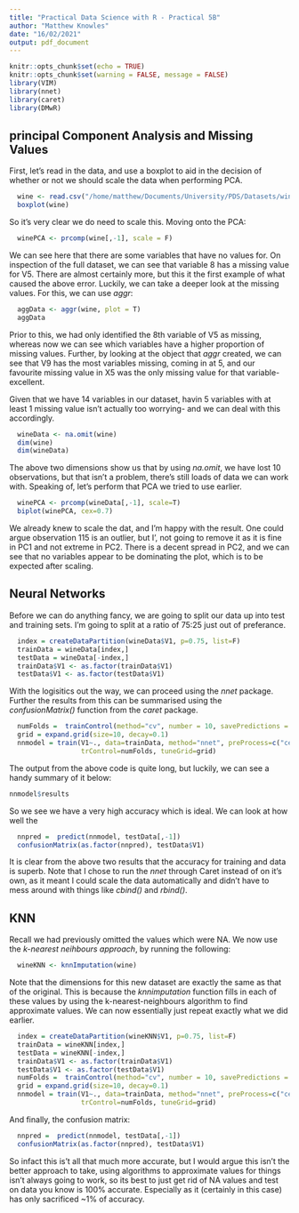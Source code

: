 ```yaml
---
title: "Practical Data Science with R - Practical 5B"
author: "Matthew Knowles"
date: "16/02/2021"
output: pdf_document
---
```


```r
knitr::opts_chunk$set(echo = TRUE)
knitr::opts_chunk$set(warning = FALSE, message = FALSE) 
library(VIM)
library(nnet)
library(caret)
library(DMwR)
```

## principal Component Analysis and Missing Values

First, let's read in the data, and use a boxplot to aid in the decision of whether or not we should scale the data when performing PCA.

```r
  wine <- read.csv("/home/matthew/Documents/University/PDS/Datasets/winedata.csv", head=F)
  boxplot(wine)
```

So it's very clear we do need to scale this. Moving onto the PCA:

```r
  winePCA <- prcomp(wine[,-1], scale = F)
```

We can see here that there are some variables that have no values for. On inspection of the full dataset, we can see that variable 8 has a missing value for V5. There are almost certainly more, but this it the first example of what caused the above error. Luckily, we can take a deeper look at the missing values. For this, we can use *aggr*:


```r
  aggData <- aggr(wine, plot = T)
  aggData
```

Prior to this, we had only identified the 8th variable of V5 as missing, whereas now we can see which variables have a higher proportion of missing values. Further, by looking at the object that *aggr* created, we can see that V9 has the most variables missing, coming in at 5, and our favourite missing value in X5 was the only missing value for that variable- excellent. 

Given that we have 14 variables in our dataset, havin 5 variables with at least 1 missing value isn't actually too worrying- and we can deal with this accordingly.

```r
  wineData <- na.omit(wine)
  dim(wine)
  dim(wineData)
```

The above two dimensions show us that by using *na.omit*, we have lost 10 observations, but that isn't a problem, there's still loads of data we can work with. Speaking of, let's perform that PCA we tried to use earlier.

```r
  winePCA <- prcomp(wineData[,-1], scale=T)
  biplot(winePCA, cex=0.7)
```

We already knew to scale the dat, and I'm happy with the result. One could argue observation 115 is an outlier, but I', not going to remove it as it is fine in PC1 and not extreme in PC2. There is a decent spread in PC2, and we can see that no variables appear to be dominating the plot, which is to be expected after scaling.

## Neural Networks

Before we can do anything fancy, we are going to split our data up into test and training sets. I'm going to split at a ratio of 75:25 just out of preferance.

```r
  index = createDataPartition(wineData$V1, p=0.75, list=F)
  trainData = wineData[index,]
  testData = wineData[-index,]
  trainData$V1 <- as.factor(trainData$V1)
  testData$V1 <- as.factor(testData$V1)
```

With the logisitics out the way, we can proceed using the *nnet* package. Further the results from this can be summarised using the *confusionMatrix()* function from the *caret* package.

```r
  numFolds =  trainControl(method="cv", number = 10, savePredictions = T)
  grid = expand.grid(size=10, decay=0.1)
  nnmodel = train(V1~., data=trainData, method="nnet", preProcess=c("center", "scale"),
                  trControl=numFolds, tuneGrid=grid)
```

The output from the above code is quite long, but luckily, we can see a handy summary of it below:

```r
nnmodel$results
```

So we see we have a very high accuracy which is ideal. We can look at how well the 

```r
  nnpred =  predict(nnmodel, testData[,-1])
  confusionMatrix(as.factor(nnpred), testData$V1)
```

It is clear from the above two results that the accuracy for training and data is superb. Note that I chose to run the *nnet* through Caret instead of on it's own, as it meant I could scale the data automatically and didn't have to mess around with things like *cbind()* and *rbind()*.

## KNN

Recall we had previously omitted the values which were NA. We now use the *k-nearest neihbours approach*, by running the following:

```r
  wineKNN <- knnImputation(wine)
```

Note that the dimensions for this new dataset are exactly the same as that of the original. This is because the *knnimputation* function fills in each of these values by using the k-nearest-neighbours algorithm to find approximate values. We can now essentially just repeat exactly what we did earlier.

```r
  index = createDataPartition(wineKNN$V1, p=0.75, list=F)
  trainData = wineKNN[index,]
  testData = wineKNN[-index,]
  trainData$V1 <- as.factor(trainData$V1)
  testData$V1 <- as.factor(testData$V1)
  numFolds =  trainControl(method="cv", number = 10, savePredictions = T)
  grid = expand.grid(size=10, decay=0.1)
  nnmodel = train(V1~., data=trainData, method="nnet", preProcess=c("center", "scale"),
                  trControl=numFolds, tuneGrid=grid)
```

And finally, the confusion matrix:

```r
  nnpred =  predict(nnmodel, testData[,-1])
  confusionMatrix(as.factor(nnpred), testData$V1)
```

So infact this is't all that much more accurate, but I would argue this isn't the better approach to take, using algorithms to approximate values for things isn't always going to work, so its best to just get rid of NA values and test on data you know is 100% accurate. Especially as it (certainly in this case) has only sacrificed ~1% of accuracy.




